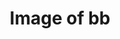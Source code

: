 ---
title: Image of bb
image: imgs/300x500.png
imagealt: media
description: This is just a test post
filter: ["media"]
---